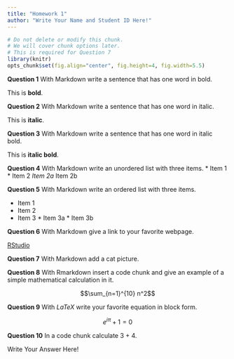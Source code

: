 ```yaml
---
title: "Homework 1"
author: "Write Your Name and Student ID Here!"
---
```


```r
# Do not delete or modify this chunk.
# We will cover chunk options later.
# This is required for Question 7
library(knitr)
opts_chunk$set(fig.align="center", fig.height=4, fig.width=5.5)
```

**Question 1** With Markdown write a sentence that has one word in bold.

This is **bold**.

**Question 2** With Markdown write a sentence that has one word in italic.

This is **italic**.

**Question 3** With Markdown write a sentence that has one word in italic bold.

This is **italic bold**.

**Question 4** With Markdown write an unordered list with three items.
* Item 1
* Item 2
  *Item 2a
  *Item 2b


**Question 5** With Markdown write an ordered list with three items.

* Item 1
* Item 2
* Item 3 
       * Item 3a
       * Item 3b

**Question 6** With Markdown give a link to your favorite webpage.

[RStudio](https://www.rstudio.com)

**Question 7** With Markdown add a cat picture.

[](https://upload.wikimedia.org/wikipedia/commons/5/56/Tiger.50.jpg)

**Question 8** With Rmarkdown insert a code chunk and give an example of a simple mathematical calculation in it.

$$\sum_{n=1}^{10} n^2$$

**Question 9** With $LaTeX$ write your favorite equation in block form.

$$ e^{i\pi}+1=0 $$

**Question 10** In a code chunk calculate 3 + 4.

Write Your Answer Here!
